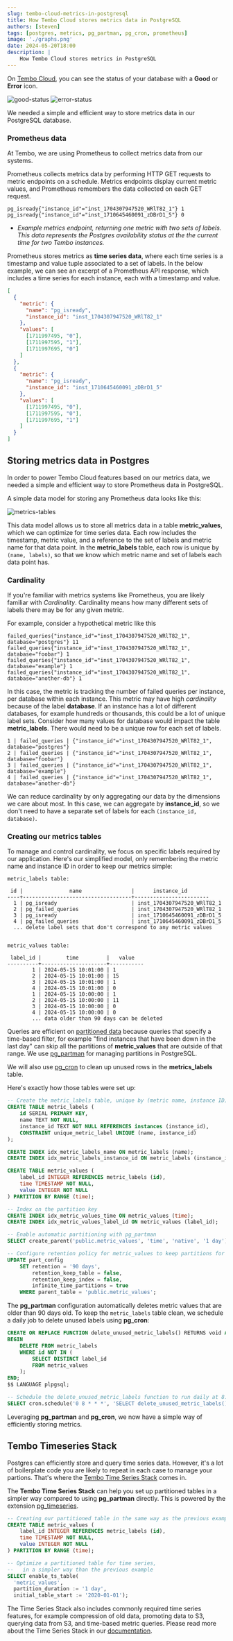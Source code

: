 ```yaml
---
slug: tembo-cloud-metrics-in-postgresql
title: How Tembo Cloud stores metrics data in PostgreSQL
authors: [steven]
tags: [postgres, metrics, pg_partman, pg_cron, prometheus]
image: './graphs.png'
date: 2024-05-20T18:00
description: |
    How Tembo Cloud stores metrics in PostgreSQL
---
```


On [Tembo Cloud](https://cloud.tembo.io), you can see the status of your database with a **Good** or **Error** icon.

![good-status](./good-status.png)
![error-status](./error-status.png)

We needed a simple and efficient way to store metrics data in our PostgreSQL database.

### Prometheus data

At Tembo, we are using Prometheus to collect metrics data from our systems.

Prometheus collects metrics data by performing HTTP GET requests to metric endpoints on a schedule. Metrics endpoints display current metric values, and Prometheus remembers the data collected on each GET request.

```
pg_isready{"instance_id"="inst_1704307947520_WRlT82_1"} 1
pg_isready{"instance_id"="inst_1710645460091_zDBrD1_5"} 0
```
- _Example metrics endpoint, returning one metric with two sets of labels. This data represents the Postgres availability status at the the current time for two Tembo instances._

Prometheus stores metrics as **time series data**, where each time series is a timestamp and value tuple associated to a set of labels. In the below example, we can see an excerpt of a Prometheus API response, which includes a time series for each instance, each with a timestamp and value.

```json
[
  {
    "metric": {
      "name": "pg_isready",
      "instance_id": "inst_1704307947520_WRlT82_1"
    },
    "values": [
      [1711997495, "0"],
      [1711997595, "1"],
      [1711997695, "0"]
    ]
  },
  {
    "metric": {
      "name": "pg_isready",
      "instance_id": "inst_1710645460091_zDBrD1_5"
    },
    "values": [
      [1711997495, "0"],
      [1711997595, "0"],
      [1711997695, "1"]
    ]
  }
]
```

## Storing metrics data in Postgres

In order to power Tembo Cloud features based on our metrics data, we needed a simple and efficient way to store Prometheus data in PostgreSQL.

A simple data model for storing any Prometheus data looks like this:

![metrics-tables](./metrics-tables.png)

This data model allows us to store all metrics data in a table **metric_values**, which we can optimize for time series data. Each row includes the timestamp, metric value, and a reference to the set of labels and metric name for that data point. In the **metric_labels** table, each row is unique by `(name, labels)`, so that we know which metric name and set of labels each data point has.

### Cardinality

If you're familiar with metrics systems like Prometheus, you are likely familiar with _Cardinality_. Cardinality means how many different sets of labels there may be for any given metric.

For example, consider a hypothetical metric like this
```
failed_queries{"instance_id"="inst_1704307947520_WRlT82_1", database="postgres"} 11
failed_queries{"instance_id"="inst_1704307947520_WRlT82_1", database="foobar"} 1
failed_queries{"instance_id"="inst_1704307947520_WRlT82_1", database="example"} 1
failed_queries{"instance_id"="inst_1704307947520_WRlT82_1", database="another-db"} 1
```
In this case, the metric is tracking the number of failed queries per instance, per database within each instance. This metric may have high _cardinality_ because of the label **database**. If an instance has a lot of different databases, for example hundreds or thousands, this could be a lot of unique label sets. Consider how many values for database would impact the table **metric_labels**. There would need to be a unique row for each set of labels.

```
1 | failed_queries | {"instance_id"="inst_1704307947520_WRlT82_1", database="postgres"}
2 | failed_queries | {"instance_id"="inst_1704307947520_WRlT82_1", database="foobar"}
3 | failed_queries | {"instance_id"="inst_1704307947520_WRlT82_1", database="example"}
4 | failed_queries | {"instance_id"="inst_1704307947520_WRlT82_1", database="another-db"}
```

We can reduce cardinality by only aggregating our data by the dimensions we care about most. In this case, we can aggregate by **instance_id**, so we don't need to have a separate set of labels for each `(instance_id, database)`.

### Creating our metrics tables

To manage and control cardinality, we focus on specific labels required by our application. Here's our simplified model, only remembering the metric name and instance ID in order to keep our metrics simple:

```
metric_labels table:

 id |               name                |      instance_id
----+-----------------------------------+------------------------
  1 | pg_isready                        | inst_1704307947520_WRlT82_1
  2 | pg_failed_queries                 | inst_1704307947520_WRlT82_1
  3 | pg_isready                        | inst_1710645460091_zDBrD1_5
  4 | pg_failed_queries                 | inst_1710645460091_zDBrD1_5
  ... delete label sets that don't correspond to any metric values


metric_values table:

 label_id |        time         |   value
----------+---------------------+-----------
        1 | 2024-05-15 10:01:00 | 1
        2 | 2024-05-15 10:01:00 | 15
        3 | 2024-05-15 10:01:00 | 1
        4 | 2024-05-15 10:01:00 | 0
        1 | 2024-05-15 10:00:00 | 1
        2 | 2024-05-15 10:00:00 | 11
        3 | 2024-05-15 10:00:00 | 0
        4 | 2024-05-15 10:00:00 | 0
        ... data older than 90 days can be deleted
```

Queries are efficient on [partitioned data](https://www.postgresql.org/docs/current/ddl-partitioning.html) because queries that specify a time-based filter, for example "find instances that have been down in the last day" can skip all the partitions of **metric_values** that are outside of that range. We use [pg_partman](https://pgt.dev/extensions/pg_partman) for managing partitions in PostgreSQL.

We will also use [pg_cron](https://pgt.dev/extensions/pg_cron) to clean up unused rows in the **metrics_labels** table.

Here's exactly how those tables were set up:

```sql
-- Create the metric_labels table, unique by (metric name, instance ID)
CREATE TABLE metric_labels (
    id SERIAL PRIMARY KEY,
    name TEXT NOT NULL,
    instance_id TEXT NOT NULL REFERENCES instances (instance_id),
    CONSTRAINT unique_metric_label UNIQUE (name, instance_id)
);

CREATE INDEX idx_metric_labels_name ON metric_labels (name);
CREATE INDEX idx_metric_labels_instance_id ON metric_labels (instance_id);

CREATE TABLE metric_values (
    label_id INTEGER REFERENCES metric_labels (id),
    time TIMESTAMP NOT NULL,
    value INTEGER NOT NULL
) PARTITION BY RANGE (time);

-- Index on the partition key
CREATE INDEX idx_metric_values_time ON metric_values (time);
CREATE INDEX idx_metric_values_label_id ON metric_values (label_id);

-- Enable automatic partitioning with pg_partman
SELECT create_parent('public.metric_values', 'time', 'native', '1 day');

-- Configure retention policy for metric_values to keep partitions for 90 days
UPDATE part_config
    SET retention = '90 days',
        retention_keep_table = false,
        retention_keep_index = false,
        infinite_time_partitions = true
    WHERE parent_table = 'public.metric_values';
```

The **pg_partman** configuration automatically deletes metric values that are older than 90 days old. To keep the `metric_labels` table clean, we schedule a daily job to delete unused labels using **pg_cron**:

```sql
CREATE OR REPLACE FUNCTION delete_unused_metric_labels() RETURNS void AS $$
BEGIN
    DELETE FROM metric_labels
    WHERE id NOT IN (
        SELECT DISTINCT label_id
        FROM metric_values
    );
END;
$$ LANGUAGE plpgsql;

-- Schedule the delete_unused_metric_labels function to run daily at 8:00 AM
SELECT cron.schedule('0 8 * * *', 'SELECT delete_unused_metric_labels()');
```

Leveraging **pg_partman** and **pg_cron**, we now have a simple way of efficiently storing metrics.

## Tembo Timeseries Stack

Postgres can efficiently store and query time series data. However, it's a lot of boilerplate code you are likely to repeat in each case to manage your partions. That's where the [Tembo Time Series Stack](/docs/product/stacks/analytical/timeseries) comes in.

The **Tembo Time Series Stack** can help you set up partitioned tables in a simpler way compared to using **pg_partman** directly. This is powered by the extension [pg_timeseries](https://pgt.dev/extensions/pg_timeseries).

```sql
-- Creating our partitioned table in the same way as the previous example
CREATE TABLE metric_values (
    label_id INTEGER REFERENCES metric_labels (id),
    time TIMESTAMP NOT NULL,
    value INTEGER NOT NULL
) PARTITION BY RANGE (time);

-- Optimize a partitioned table for time series,
--   in a simpler way than the previous example
SELECT enable_ts_table(
  'metric_values',
  partition_duration := '1 day',
  initial_table_start := '2020-01-01');
```

The Time Series Stack also includes commonly required time series features, for example compression of old data, promoting data to S3, querying data from S3, and time-based metric queries. Please read more about the Time Series Stack in our [documentation](/docs/product/stacks/analytical/timeseries).
